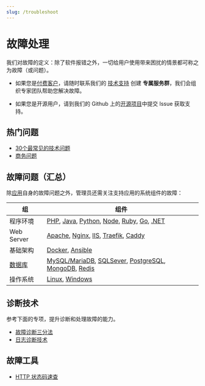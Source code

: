 ```yaml
---
slug: /troubleshoot
---
```




# 故障处理


我们对故障的定义：除了软件报错之外，一切给用户使用带来困扰的情景都可称之为故障（或问题）。  


* 如果您是[付费客户](./docs/business/)，请随时联系我们的 [技术支持](./helpdesk) 创建 **专属服务群**，我们会组织专家团队帮助您解决故障。  

* 如果您是开源用户，请到我们的 Github 上的[开源项目](https://github.com/websoft9)中提交 Issue 获取支持。  


## 热门问题

* [30个最常见的技术问题](./faq)
* [商务问题](./business/faq)

## 故障问题（汇总）

除[应用](./apps)自身的故障问题之外，管理员还需关注支持应用的系统组件的故障：  

| 组         | 组件                                                         |
| ---------- | ------------------------------------------------------------ |
| 程序环境   | [PHP](./php/advanced#troubleshoot), [Java](./java/advanced#troubleshoot), [Python](./python/advanced#troubleshoot), [Node](./nodejs/advanced#troubleshoot), [Ruby](./ruby/advanced#troubleshoot), [Go](./go/advanced#troubleshoot), [.NET](./dotnet/advanced#troubleshoot) |
| Web Server | [Apache](./apache#troubleshoot), [Nginx](./nginx#troubleshoot), [IIS](./iis#troubleshoot), [Traefik](./traefik#troubleshoot), [Caddy](./caddy#troubleshoot) |
| 基础架构   | [Docker](./docker#troubleshoot), [Ansible](./ansible#troubleshoot)  |
| [数据库](./apps/db/)   | [MySQL/MariaDB](./mysql/admin#troubleshoot), [SQLSever](./sqlserver/admin#troubleshoot), [PostgreSQL](./postgresql/admin#troubleshoot), [MongoDB](./mongodb/admin#troubleshoot), [Redis](./redis/admin#troubleshoot) |
| 操作系统   | [Linux](./linux/advanced#troubleshoot), [Windows](./windows/advanced#troubleshoot)  |


## 诊断技术

参考下面的专项，提升诊断和处理故障的能力。  

* [故障诊断三分法](./troubleshoot/method)
* [日志诊断技术](./troubleshoot/logs)

## 故障工具

* [HTTP 状态码速查](http://www.w3.org/Protocols/rfc2616/rfc2616-sec10.html)


